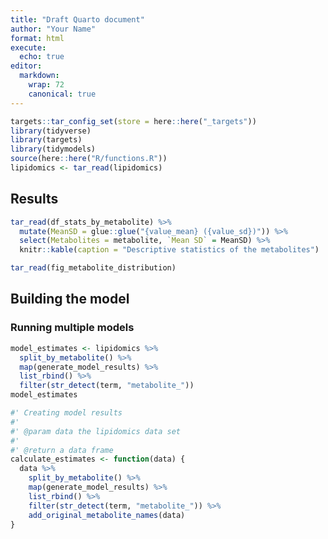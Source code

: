 ```yaml
---
title: "Draft Quarto document"
author: "Your Name"
format: html
execute:
  echo: true
editor: 
  markdown: 
    wrap: 72
    canonical: true
---
```


```r
targets::tar_config_set(store = here::here("_targets"))
library(tidyverse)
library(targets)
library(tidymodels)
source(here::here("R/functions.R"))
lipidomics <- tar_read(lipidomics)
```

## Results

```r
tar_read(df_stats_by_metabolite) %>%
  mutate(MeanSD = glue::glue("{value_mean} ({value_sd})")) %>%
  select(Metabolites = metabolite, `Mean SD` = MeanSD) %>%
  knitr::kable(caption = "Descriptive statistics of the metabolites")
```

```r
tar_read(fig_metabolite_distribution)
```

## Building the model

### Running multiple models

```r
model_estimates <- lipidomics %>%
  split_by_metabolite() %>%
  map(generate_model_results) %>%
  list_rbind() %>%
  filter(str_detect(term, "metabolite_"))
model_estimates
```

```r
#' Creating model results
#'
#' @param data the lipidomics data set
#'
#' @return a data frame 
calculate_estimates <- function(data) {
  data %>%
    split_by_metabolite() %>%
    map(generate_model_results) %>%
    list_rbind() %>%
    filter(str_detect(term, "metabolite_")) %>%
    add_original_metabolite_names(data)
}
```
